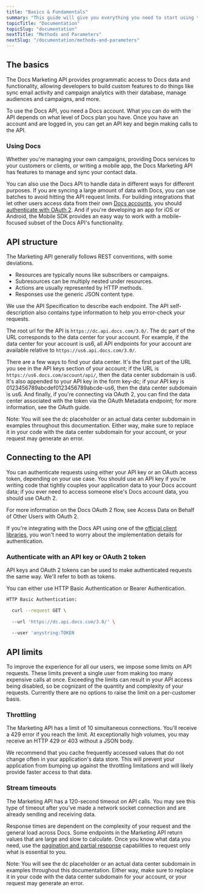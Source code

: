 ```yaml
---
title: "Basics & Fundamentals"
summary: "This guide will give you everything you need to start using the Docs Marketing API to manage audiences, control automation workflows, sync email activity with your database, and more."
topicTitle: "Documentation"
topicSlug: "documentation"
nextTitle: "Methods and Parameters"
nextSlug: "/documentation/methods-and-parameters"   
---
```


## The basics

The Docs Marketing API provides programmatic access to Docs data and functionality, allowing developers to build custom features to do things like sync email activity and campaign analytics with their database, manage audiences and campaigns, and more.

To use the Docs API, you need a Docs account. What you can do with the API depends on what level of Docs plan you have. Once you have an account and are logged in, you can get an API key and begin making calls to the API.

### Using Docs

Whether you're managing your own campaigns, providing Docs services to your customers or clients, or writing a mobile app, the Docs Marketing API has features to manage and sync your contact data.

You can also use the Docs API to handle data in different ways for different purposes. If you are syncing a large amount of data with Docs, you can use batches to avoid hitting the API request limits. For building integrations that let other users access data from their own [Docs accounts](#0), you should [authenticate with OAuth 2](#0). And if you're developing an app for iOS or Android, the Mobile SDK provides an easy way to work with a mobile-focused subset of the Docs API's functionality.

## API structure

The Marketing API generally follows REST conventions, with some deviations.

* Resources are typically nouns like subscribers or campaigns.
* Subresources can be multiply nested under resources.
* Actions are usually represented by HTTP methods.
* Responses use the generic JSON content type.

We use the API Specification to describe each endpoint. The API self-description also contains type information to help you error-check your requests.

The root url for the API is `https://dc.api.docs.com/3.0/`. The dc part of the URL corresponds to the data center for your account. For example, if the data center for your account is us6, all API endpoints for your account are available relative to `https://us6.api.docs.com/3.0/`.

There are a few ways to find your data center. It's the first part of the URL you see in the API keys section of your account; if the URL is `https://us6.docs.com/account/api/`, then the data center subdomain is us6. It's also appended to your API key in the form key-dc; if your API key is 0123456789abcdef0123456789abcde-us6, then the data center subdomain is us6. And finally, if you're connecting via OAuth 2, you can find the data center associated with the token via the OAuth Metadata endpoint; for more information, see the OAuth guide.

<Banner type="important">Note: You will see the dc placeholder or an actual data center subdomain in examples throughout this documentation. Either way, make sure to replace it in your code with the data center subdomain for your account, or your request may generate an error.</Banner>

## Connecting to the API

You can authenticate requests using either your API key or an OAuth access token, depending on your use case. You should use an API key if you're writing code that tightly couples your application data to your Docs account data; if you ever need to access someone else's Docs account data, you should use OAuth 2.

For more information on the Docs OAuth 2 flow, see Access Data on Behalf of Other Users with OAuth 2.

If you're integrating with the Docs API using one of the [official client libraries](#0), you won't need to worry about the implementation details for authentication.

### Authenticate with an API key or OAuth 2 token

API keys and OAuth 2 tokens can be used to make authenticated requests the same way. We'll refer to both as tokens.

You can either use HTTP Basic Authentication or Bearer Authentication.

```bash
HTTP Basic Authentication:

  curl --request GET \
  
  --url 'https://dc.api.docs.com/3.0/' \
  
  --user 'anystring:TOKEN
```

## API limits

To improve the experience for all our users, we impose some limits on API requests. These limits prevent a single user from making too many expensive calls at once. Exceeding the limits can result in your API access being disabled, so be cognizant of the quantity and complexity of your requests. Currently there are no options to raise the limit on a per-customer basis.

### Throttling

The Marketing API has a limit of 10 simultaneous connections. You'll receive a 429 error if you reach the limit. At exceptionally high volumes, you may receive an HTTP 429 or 403 without a JSON body.

We recommend that you cache frequently accessed values that do not change often in your application's data store. This will prevent your application from bumping up against the throttling limitations and will likely provide faster access to that data.

### Stream timeouts

The Marketing API has a 120-second timeout on API calls. You may see this type of timeout after you've made a network socket connection and are already sending and receiving data.

Response times are dependent on the complexity of your request and the general load across Docs. Some endpoints in the Marketing API return values that are large and slow to calculate. Once you know what data you need, use the [pagination and partial response](#0) capabilities to request only what is essential to you.

<Banner>Note: You will see the dc placeholder or an actual data center subdomain in examples throughout this documentation. Either way, make sure to replace it in your code with the data center subdomain for your account, or your request may generate an error.</Banner>